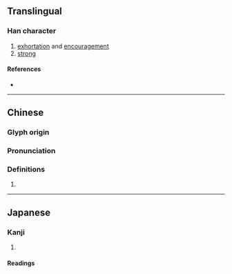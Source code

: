 {{character info/new}}
==Translingual==

===Han character===
{{Han char|rn=19|rad=力|as=06|sn=8|four=|canj=IQKS|ids=⿰牟力}}

# [[exhortation]] and [[encouragement]]
# [[strong]]

====References====
* {{Han ref|kx=0147.130|dkj=02335|dj=0331.210|hdz=10370.100|uh=52BA|ud=21178}}

----

==Chinese==
{{zh-forms}}

===Glyph origin===
{{Han etym}}

===Pronunciation===
{{zh-pron
|m=móu
|c=
|mc=y
|oc=y
|cat=
}}

===Definitions===
{{zh-hanzi}}

# {{rfdef|zh}}

----

==Japanese==

===Kanji===
{{ja-kanji|grade=|rs=力06}}

# {{defn|ja|sort=力06}}

====Readings====
{{rfv-pron|ja}}
{{ja-readings
|goon=む
|kanon=ぼう<!--
|kun=すすめはげます
-->}}